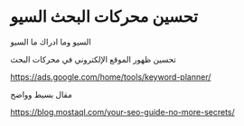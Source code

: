 # تحسين محركات البحث السيو

السيو وما ادراك ما السيو

تحسين ظهور الموقع الإلكتروني في محركات البحث


https://ads.google.com/home/tools/keyword-planner/


مقال بسيط وواضح

https://blog.mostaql.com/your-seo-guide-no-more-secrets/
